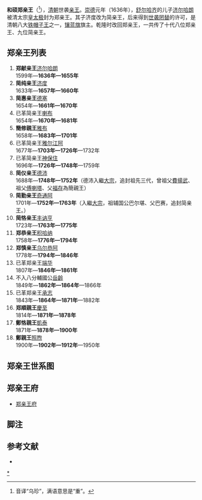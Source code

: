 '''和硕郑亲王'''（{{lang-mnc|ᡥᠣᡧᠣᡳ<br /> ᡠᠵᡝᠨ<br /> ᠴᡳᠨ<br /> ᠸᠠᠩ|v=Hošoi ujen cin wang|a=Hoxoi ujen qin wang}}<ref>音译“乌珍”，满语意思是“重”。</ref>），[[清朝|清朝]]世袭[[亲王|亲王]]。[[崇德|崇德]]元年（1636年），[[舒尔哈齐|舒尔哈齐]]的儿子[[济尔哈朗|济尔哈朗]]被清太宗[[皇太极|皇太极]]封为郑亲王。其子济度改为简亲王，后来得到[[世袭罔替|世袭罔替]]的许可，是清朝八大[[铁帽子王|铁帽子王]]之一，[[镶蓝旗|镶蓝旗]]旗主。乾隆时改回郑亲王，一共传了十代八位郑亲王、九位简亲王。

==郑亲王列表==
#'''郑献亲王'''[[济尔哈朗|济尔哈朗]]<br>1599年—'''1636年—1655年'''
#'''简纯亲王'''[[济度|济度]]<br>1633年—'''1657年—1660年'''
#'''简惠亲王'''[[德塞|德塞]]<br>1654年—'''1661年—1670年'''
#已革简亲王[[喇布|喇布]]<br>1654年—'''1670年—1681年'''
#'''簡修親王'''[[雅布|雅布]]<br>1658年—'''1683年—1701年'''
#已革简亲王[[雅尔江阿|雅尔江阿]]<br>1677年—'''1703年—1726年'''—1732年
#已革简亲王[[神保住|神保住]]<br>1696年—'''1726年—1748年'''—1759年
#'''简仪亲王'''[[德沛|德沛]]<br>1688年—'''1748年—1752年'''（德沛入繼[[大宗|大宗]]，追封祖先三代，曾祖父[[費揚武|費揚武]]、祖父[[傅喇塔|傅喇塔]]、父[[福存|福存]]為簡親王）
#'''简勤亲王'''[[奇通阿|奇通阿]]<br>1701年—'''1752年—1763年'''（入繼[[大宗|大宗]]，祖辅国公巴尔堪、父巴赛，追封简亲王。）
#'''简恪亲王'''[[丰讷亨|丰讷亨]]<br>1723年—'''1763年—1775年'''
#'''郑恭亲王'''[[积哈纳|积哈纳]]<br>1758年—'''1776年—1794年'''
#'''郑慎亲王'''[[乌尔恭阿|乌尔恭阿]]<br>1778年—'''1794年—1846年'''
#已革郑亲王[[端华|端华]]<br>1807年—'''1846年—1861年'''
#不入八分輔國公[[岳齡|岳齡]]<br>1849年—'''1862年—1864年'''—1866年
#已革郑亲王[[承志|承志]]<br>1843年—'''1864年—1871年'''—1882年
#'''郑順親王'''[[慶至|慶至]]<br>1814年—'''1871年—1878年'''
#'''鄭恪親王'''[[凱泰|凱泰]]<br>1871年—'''1878年—1900年'''
#'''鄭親王'''[[照煦|照煦]]<br>1900年—'''1902年—1912年'''—1950年

==郑亲王世系图==
<center>
{{chart/start|style=font: 85% sans-serif;}}
{{chart|border=0 | | | |:| ado | |ado=过继 }}
{{chart | | | | | | | | | | | | | |,|-|-|-|-|-|-|-|-|-|-|-|-|-|-|-|-|-|-|-|.| }}
{{chart | | | | | | | | | | | | | Je | | | | | | | | | | | | | | | | | | Fe |Je='''郑献亲王'''<br>[[济尔哈朗|济尔哈朗]]<br>1599-'''1636-1655'''|Fe=追封簡靖定親王<br>[[费扬武|费扬武]]<br>1605-1643}}
{{chart | | | | | | | | | |,|-|-|-|^|-|-|-|v|-|-|-|-|-|-|-|-|-|-|-|.| | | |!}}
{{chart | | | | | | | | | Jd | | | | | | Be | | | | | | | | | | Ls | | Fl |Jd='''简纯亲王'''<br>[[济度|济度]]<br>1633-'''1657-1660'''|Be=追封簡武親王<br>[[巴尔堪|巴尔堪]]<br>1637-1680|Ls=[[留錫|留錫]]<br>1648-1703|Fl=追封簡惠獻親王<br>[[傅喇塔|傅喇塔]]<br>1625-1676}}
{{chart | |,|-|-|-|v|-|-|-|(| | | | | | | |!| | | | | | | | | | | |!| | | |!}}
{{chart | Lb | | Ds | | Yb | | | | | | Bs | | | | | | | | | | Ql | | Fc |Lb=已革简亲王<br>[[喇布|喇布]]<br>1654-'''1670-1681'''|Ds='''简惠亲王'''<br>[[德塞|德塞]]<br>1654-'''1661-1670'''|Yb='''簡修親王'''<br>[[雅布|雅布]]<br>1658-'''1683-1701'''|Bs=追封簡親王<br>[[巴賽|巴賽]]<br>1663-1731|Ql=[[穡魯|穡魯]]<br>1684-1741|Fc=追封簡親王<br>[[福存|福存]]<br>1665-1700}}
{{chart | |,|-|-|-|v|-|-|-|(| | | | | | | |!| | | | | | | | | | | |!| | | |!}}
{{chart | Ye | | Aj | | Sb | | | | | | Qt | | | | | | | | | | Fx | | Dp |Ye=已革简亲王<br>[[雅尔江阿|雅尔江阿]]<br>1677-'''1703-1726'''-1732|Aj=已革輔國將軍<br>[[阿扎蘭|阿扎蘭]]<br>1683-1717|Sb=已革简亲王<br>[[神保住|神保住]]<br>1696-'''1726-1748'''-1759|Qt='''简勤亲王'''<br>[[奇通阿|奇通阿]]<br>1701-'''1752-1763'''|Fx=[[芳祥|芳祥]]<br>1718-1784|Dp='''简仪亲王'''<br>[[德沛|德沛]]<br>1688-'''1748-1752'''}}
{{chart | | | | | |!| | | | | | | |,|-|-|-|^|-|-|-|-|-|-|-|.| | | |!}}
{{chart | | | | | Dq | | | | | | Fn | | | | | | | | | | Jn | | Dy |Dq=[[德沖|德沖]]<br>1714-1745|Fn='''简恪亲王'''<br>[[丰讷亨|丰讷亨]]<br>1723-'''1763-1775'''|Jn=追封郑亲王<br>[[经讷亨|经讷亨]]<br>1743-1775|Dy=[[導義|導義]]<br>1745-1786}}
{{chart | |,|-|-|-|(| | | | | | | |)|-|-|-|-|-|-|-|.| | | |!| | | |!}}
{{chart | Gh | | Gm | | | | | | Jh | | | | | | Yy | | Yf | | Lc |Gh=[[廣亨|廣亨]]<br>1740-1769|Gm=[[廣銘|廣銘]]<br>1738-1806|Jh='''郑恭亲王'''<br>[[积哈纳|积哈纳]]<br>1758-'''1776-1794'''|Yy=追封郑亲王<br>[[伊彌揚阿|伊彌揚阿]]<br>1775-1818|Yf=追封郑亲王<br>[[伊丰额|伊丰额]]<br>1770-1821|Lc=[[祿崇|祿崇]]<br>1781-1840}}
{{chart | |L|~|~|7|!| | | |,|-|-|-|^|-|-|-|.| | | |!| | | |!| | | |!}}
{{chart | | | | | Hl | | We | | | | | | Ar | | Sd | | Xl | | Jl |Hl=[[興年|興年]]<br>1777-1834|We='''郑慎亲王'''<br>[[乌尔恭阿|乌尔恭阿]]<br>1778-'''1794-1846'''|Ar=三等輔國將軍<br>[[愛仁_(清朝宗室)|愛仁]]<br>1783-1827|Sd=追封郑亲王<br>[[松德|松德]]<br>1800-1822|Xl=追封郑亲王<br>[[西朗阿|西朗阿]]<br>1798-1848|Jl=[[景麗|景麗]]<br>1810-1851}}
{{chart | | | | | |!| | | |)|-|-|-|.| | | |!|F|~|~|J| | | |!| | | |!}}
{{chart | | | | | Yy | | Dh | | Ss | | Xz | | | | | | Cz | | By |Yy=[[毓楊|毓楊]]<br>1813-1861|Dh=已革郑亲王<br>[[端华|端华]]<br>1807-'''1846-1861'''|Ss=已革三等輔國將軍<br>[[肅順|肅順]]<br>1816-1861|Xz='''郑順親王'''<br>[[慶至|慶至]]<br>1814-'''1871-1878'''|Cz=已革郑亲王<br>[[承志|承志]]<br>1843-'''1864-1871'''-1882|By=[[保彝|保彝]]<br>1836-1838}}
{{chart | | | | | |!|F|~|~|~|~|~|~|~|~|~|~|t|~|~|~|~|~|~|~|~|~|~|~|J}}
{{chart | | | | | El | | | | | | | | | | Kt |El=不入八分輔國公<br>[[岳齡|岳齡]]<br>1849-'''1862-1864'''-1866|Kt='''鄭恪親王'''<br>[[凱泰|凱泰]]<br>1871-'''1878-1900'''}}
{{chart | | | | | | | | | | | | | | | | | |!}}
{{chart | | | | | | | | | | | | | | | | | Jx |Jx='''鄭親王'''<br>[[照煦|照煦]]<br>1900-'''1902-1950'''}}
{{chart/end}}
</center>

== 郑亲王府 ==
*[[郑亲王府|郑亲王府]]

== 脚注 ==
{{reflist}}

== 参考文献 ==
* {{cite book|title=《清史稿》|author=赵尔巽|publisher=中华书局}}

{{清朝宗室亲王}}
[[Category:郑亲王|*]]